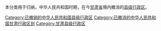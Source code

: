 本分类用于归纳，中华人民共和国时期，在今[[甘肃省|甘肃省]]境内撤消的[[县级行政区|县级行政区]]。

[[Category:已撤销的中华人民共和国县级行政区|Category:已撤销的中华人民共和国县级行政区]]
[[Category:已撤消的中华人民共和国甘肃行政区划|Category:已撤消的中华人民共和国甘肃行政区划]]
[[Category:甘肃县级行政区|Category:甘肃县级行政区]]